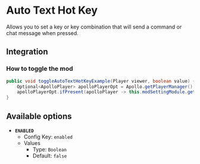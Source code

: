 # Auto Text Hot Key

Allows you to set a key or key combination that will send a command or chat message when pressed.

## Integration

### How to toggle the mod

```java
public void toggleAutoTextHotKeyExample(Player viewer, boolean value) {
    Optional<ApolloPlayer> apolloPlayerOpt = Apollo.getPlayerManager().getPlayer(viewer.getUniqueId());
    apolloPlayerOpt.ifPresent(apolloPlayer -> this.modSettingModule.getOptions().set(apolloPlayer, ModAutoTextHotkey.ENABLED, value));
}
```

## Available options

- __`ENABLED`__
    - Config Key: `enabled`
    - Values
        - Type: `Boolean`
        - Default: `false`

